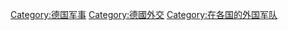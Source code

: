 [[Category:德国军事|Category:德国军事]]
[[Category:德國外交|Category:德國外交]]
[[Category:在各国的外国军队|Category:在各国的外国军队]]
